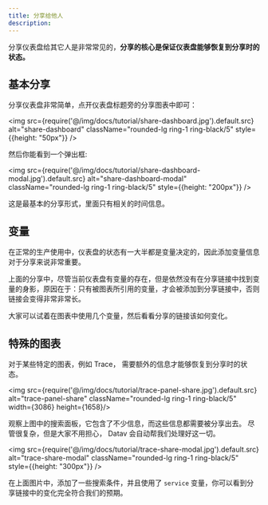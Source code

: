 ```yaml
---
title: 分享给他人
description: 
---
```


分享仪表盘给其它人是非常常见的，**分享的核心是保证仪表盘能够恢复到分享时的状态。**

## 基本分享

分享仪表盘非常简单，点开仪表盘标题旁的分享图表中即可：

<img src={require('@/img/docs/tutorial/share-dashboard.jpg').default.src} alt="share-dashboard"  className="rounded-lg ring-1 ring-black/5"  style={{height: "50px"}} />


然后你能看到一个弹出框:

<img src={require('@/img/docs/tutorial/share-dashboard-modal.jpg').default.src} alt="share-dashboard-modal"  className="rounded-lg ring-1 ring-black/5"  style={{height: "200px"}} />


这是最基本的分享形式，里面只有相关的时间信息。


## 变量

在正常的生产使用中，仪表盘的状态有一大半都是变量决定的，因此添加变量信息对于分享来说非常重要。

上面的分享中，尽管当前仪表盘有变量的存在，但是依然没有在分享链接中找到变量的身影，原因在于：只有被图表所引用的变量，才会被添加到分享链接中，否则链接会变得非常非常长。

大家可以试着在图表中使用几个变量，然后看看分享的链接该如何变化。


## 特殊的图表

对于某些特定的图表，例如 Trace， 需要额外的信息才能够恢复到分享时的状态。

<img src={require('@/img/docs/tutorial/trace-panel-share.jpg').default.src} alt="trace-panel-share"  className="rounded-lg ring-1 ring-black/5"  width={3086} height={1658}/>



观察上图中的搜索面板，它包含了不少信息，而这些信息都需要被分享出去。 尽管很复杂，但是大家不用担心， Datav 会自动帮我们处理好这一切。

<img src={require('@/img/docs/tutorial/trace-share-modal.jpg').default.src} alt="trace-share-modal"  className="rounded-lg ring-1 ring-black/5"  style={{height: "300px"}} />


在上面图片中，添加了一些搜索条件，并且使用了 `service` 变量，你可以看到分享链接中的变化完全符合我们的预期。
